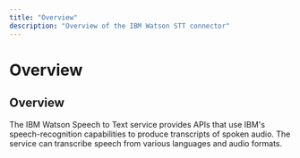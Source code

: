 ```yaml
---
title: "Overview"
description: "Overview of the IBM Watson STT connector"
---
```


# Overview

## Overview

The IBM Watson Speech to Text service provides APIs that use IBM's speech-recognition capabilities to produce transcripts of spoken audio. The service can transcribe speech from various languages and audio formats.
